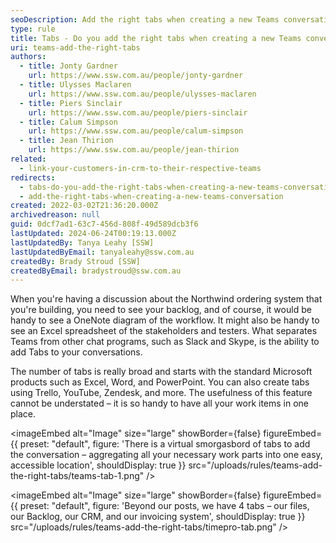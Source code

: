 ```yaml
---
seoDescription: Add the right tabs when creating a new Teams conversation to streamline your workflow and access necessary work items from a single location.
type: rule
title: Tabs - Do you add the right tabs when creating a new Teams conversation?
uri: teams-add-the-right-tabs
authors:
  - title: Jonty Gardner
    url: https://www.ssw.com.au/people/jonty-gardner
  - title: Ulysses Maclaren
    url: https://www.ssw.com.au/people/ulysses-maclaren
  - title: Piers Sinclair
    url: https://www.ssw.com.au/people/piers-sinclair
  - title: Calum Simpson
    url: https://www.ssw.com.au/people/calum-simpson
  - title: Jean Thirion
    url: https://www.ssw.com.au/people/jean-thirion
related:
  - link-your-customers-in-crm-to-their-respective-teams
redirects:
  - tabs-do-you-add-the-right-tabs-when-creating-a-new-teams-conversation
  - add-the-right-tabs-when-creating-a-new-teams-conversation
created: 2022-03-02T21:36:20.000Z
archivedreason: null
guid: 0dcf7ad1-63c7-456d-808f-49d589dcb3f6
lastUpdated: 2024-06-24T00:19:13.000Z
lastUpdatedBy: Tanya Leahy [SSW]
lastUpdatedByEmail: tanyaleahy@ssw.com.au
createdBy: Brady Stroud [SSW]
createdByEmail: bradystroud@ssw.com.au
---
```


When you're having a discussion about the Northwind ordering system that you're building, you need to see your backlog, and of course, it would be handy to see a OneNote diagram of the workflow. It might also be handy to see an Excel spreadsheet of the stakeholders and testers.
What separates Teams from other chat programs, such as Slack and Skype, is the ability to add Tabs to your conversations.

The number of tabs is really broad and starts with the standard Microsoft products such as Excel, Word, and PowerPoint. You can also create tabs using Trello, YouTube, Zendesk, and more. The usefulness of this feature cannot be understated – it is so handy to have all your work items in one place.


<imageEmbed
  alt="Image"
  size="large"
  showBorder={false}
  figureEmbed={{
    preset: "default",
    figure: 'There is a virtual smorgasbord of tabs to add the conversation – aggregating all your necessary work parts into one easy, accessible location',
    shouldDisplay: true
  }}
  src="/uploads/rules/teams-add-the-right-tabs/teams-tab-1.png"
/>


<imageEmbed
  alt="Image"
  size="large"
  showBorder={false}
  figureEmbed={{
    preset: "default",
    figure: 'Beyond our posts, we have 4 tabs – our files, our Backlog, our CRM, and our invoicing system',
    shouldDisplay: true
  }}
  src="/uploads/rules/teams-add-the-right-tabs/timepro-tab.png"
/>
